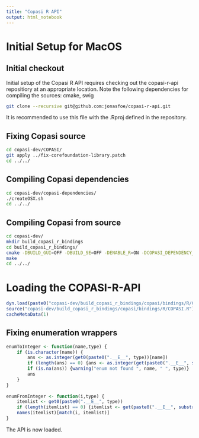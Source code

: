 ```yaml
---
title: "Copasi R API"
output: html_notebook
---
```


# Initial Setup for MacOS

## Initial checkout

Initial setup of the Copasi R API requires checking out the copasi-r-api repositiory at an appropriate location.
Note the following dependencies for compiling the sources:
cmake, swig

```bash
git clone --recursive git@github.com:jonasfoe/copasi-r-api.git
```

It is recommended to use this file with the .Rproj defined in the repository.

## Fixing Copasi source

```bash
cd copasi-dev/COPASI/
git apply ../fix-corefoundation-library.patch
cd ../../
```

## Compiling Copasi dependencies

```bash
cd copasi-dev/copasi-dependencies/
./createOSX.sh
cd ../../
```

## Compiling Copasi from source

```bash
cd copasi-dev/
mkdir build_copasi_r_bindings
cd build_copasi_r_bindings/
cmake -DBUILD_GUI=OFF -DBUILD_SE=OFF -DENABLE_R=ON -DCOPASI_DEPENDENCY_DIR=../copasi-dependencies/bin ../COPASI
make
cd ../../
```

# Loading the COPASI-R-API

```r
dyn.load(paste0("copasi-dev/build_copasi_r_bindings/copasi/bindings/R/COPASI", .Platform$dynlib.ext))
source("copasi-dev/build_copasi_r_bindings/copasi/bindings/R/COPASI.R")
cacheMetaData(1)
```

## Fixing enumeration wrappers

```r
enumToInteger <- function(name,type) {
    if (is.character(name)) {
        ans <- as.integer(get0(paste0(".__E__", type))[name])
        if (length(ans) == 0) {ans <- as.integer(get(paste0(".__E__", substr(type, 3, nchar(type))))[name])}
        if (is.na(ans)) {warning("enum not found ", name, " ", type)}
        ans
    }
}
  
enumFromInteger <- function(i,type) {
    itemlist <- get0(paste0(".__E__", type))
    if (length(itemlist) == 0) {itemlist <- get(paste0(".__E__", substr(type, 3, nchar(type))))}
    names(itemlist)[match(i, itemlist)]
}
```

The API is now loaded.
